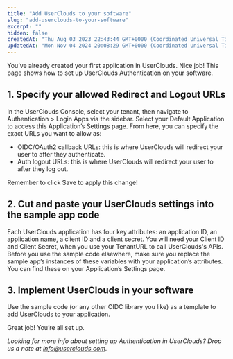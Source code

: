 ```yaml
---
title: "Add UserClouds to your software"
slug: "add-userclouds-to-your-software"
excerpt: ""
hidden: false
createdAt: "Thu Aug 03 2023 22:43:44 GMT+0000 (Coordinated Universal Time)"
updatedAt: "Mon Nov 04 2024 20:08:29 GMT+0000 (Coordinated Universal Time)"
---
```

You’ve already created your first application in UserClouds. Nice job! This page shows how to set up UserClouds Authentication on your software.

## 1. Specify your allowed Redirect and Logout URLs

In the UserClouds Console, select your tenant, then navigate to Authentication > Login Apps via the sidebar. Select your Default Application to access this Application’s Settings page. From here, you can specify the exact URLs you want to allow as:

- OIDC/OAuth2 callback URLs: this is where UserClouds will redirect your user to after they authenticate.
- Auth logout URLs: this is where UserClouds will redirect your user to after they log out.

Remember to click Save to apply this change!

## 2. Cut and paste your UserClouds settings into the sample app code

Each UserClouds application has four key attributes: an application ID, an application name, a client ID and a client secret. You will need your Client ID and Client Secret, when you use your TenantURL to call UserClouds's APIs.  
Before you use the sample code elsewhere, make sure you replace the sample app’s instances of these variables with your application’s attributes. You can find these on your Application’s Settings page.

## 3. Implement UserClouds in your software

Use the sample code (or any other OIDC library you like) as a template to add UserClouds to your application.

Great job! You’re all set up.

_Looking for more info about setting up Authentication in UserClouds? Drop us a note at [info@userclouds.com](mailto:info@userclouds.com)._
